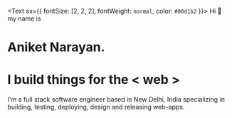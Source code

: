 
<Text sx={{ fontSize: [2, 2, 2], fontWeight: `normal`, color: `#00d1b2` }}>
  Hi &#128075; my name is
</Text>

# Aniket Narayan. 
# I build things for the < web <Blinker children="/" />>
I'm a full stack software engineer based in New Delhi, India specializing in building, testing, deploying, design and releasing web-apps.
